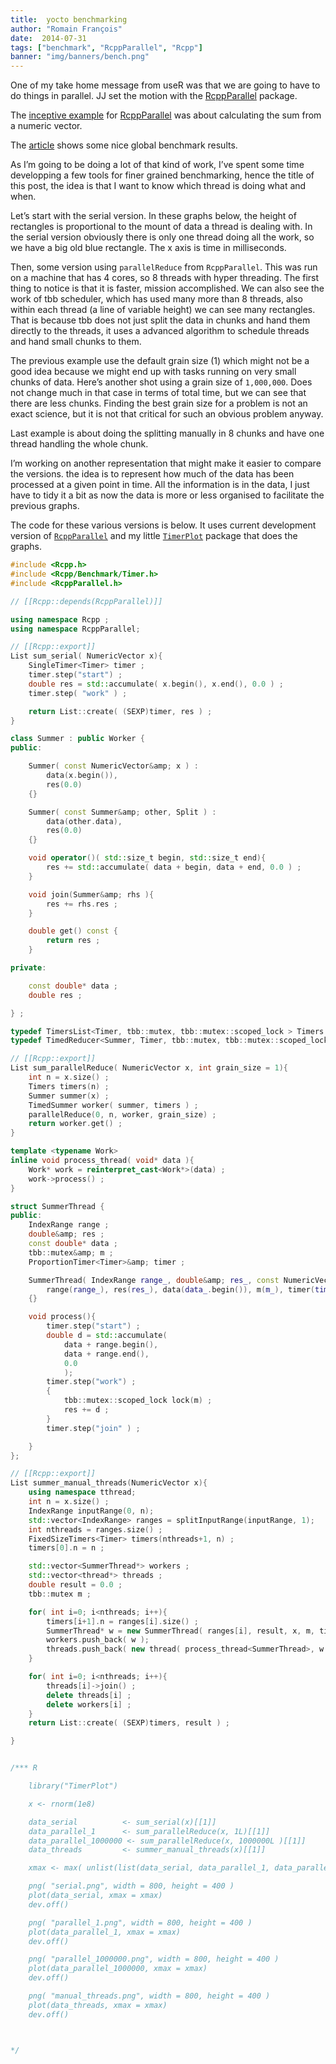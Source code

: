 ```yaml
---
title:  yocto benchmarking
author: "Romain François"
date:  2014-07-31
tags: ["benchmark", "RcppParallel", "Rcpp"]
banner: "img/banners/bench.png"
---
```


One of my take home message from useR was that we are going to have to do
things in parallel. JJ set the motion with the
<a href="https://github.com/RcppCore/RcppParallel">RcppParallel</a> package.

The <a href="http://gallery.rcpp.org/articles/parallel-vector-sum/">inceptive example</a>
for <a href="https://github.com/RcppCore/RcppParallel">RcppParallel</a>
was about calculating the sum from a numeric vector.

The <a href="http://gallery.rcpp.org/articles/parallel-vector-sum/">article</a>
shows some nice global benchmark results.

As I'm going to be doing a lot of that kind of work, I've spent some time
developping a few tools for finer grained benchmarking, hence the title of this post,
the idea is that I want to know which thread is doing what and when.

Let's start with the serial version. In these graphs below, the height of rectangles
is proportional to the mount of data a thread is dealing with.
In the serial version obviously there is only one thread doing all the work,
so we have a big old blue rectangle. The x axis is time in milliseconds.

Then, some version using <code>parallelReduce</code> from <code>RcppParallel</code>.
This was run on a machine that has 4 cores, so 8 threads with hyper threading.
The first thing to notice is that it is faster, mission accomplished.
We can also see the work of tbb scheduler, which has used many more than 8 threads,
also within each thread (a line of variable height) we can see many rectangles.
That is because tbb does not just split the data in chunks and hand them directly to the threads,
it uses a advanced algorithm to schedule threads and hand small chunks to them.

The previous example use the default grain size (1) which might not be a good idea because we might end up with tasks running on very small chunks of data. Here's another shot using a grain size of <code>1,000,000</code>. Does not change much in that case in terms of total time, but we can see that there are less chunks. Finding the best grain size for a problem is not an exact science, but it is not that critical for such an obvious problem anyway.

Last example is about doing the splitting manually in 8 chunks and have one thread handling the whole chunk.

I'm working on another representation that might make it easier to compare the versions. the idea is to represent how much of the data has been processed at a given point in time. All the information is in the data, I just have to tidy it a bit as now the data is more or less organised to facilitate the previous graphs.

The code for these various versions is below. It uses current development version of <a href="https://github.com/RcppCore/RcppParallel"><code>RcppParallel</code></a> and my little <a href="https://github.com/romainfrancois/TimerPlot"><code>TimerPlot</code></a> package that does the graphs.

```cpp
#include <Rcpp.h>
#include <Rcpp/Benchmark/Timer.h>
#include <RcppParallel.h>

// [[Rcpp::depends(RcppParallel)]]

using namespace Rcpp ;  
using namespace RcppParallel;

// [[Rcpp::export]]
List sum_serial( NumericVector x){  
    SingleTimer<Timer> timer ;
    timer.step("start") ;
    double res = std::accumulate( x.begin(), x.end(), 0.0 ) ;
    timer.step( "work" ) ;

    return List::create( (SEXP)timer, res ) ;
}

class Summer : public Worker {  
public:

    Summer( const NumericVector&amp; x ) :
        data(x.begin()),
        res(0.0)
    {}

    Summer( const Summer&amp; other, Split ) :
        data(other.data),
        res(0.0)
    {}

    void operator()( std::size_t begin, std::size_t end){
        res += std::accumulate( data + begin, data + end, 0.0 ) ;    
    }

    void join(Summer&amp; rhs ){
        res += rhs.res ;    
    }

    double get() const {
        return res ;    
    }

private:

    const double* data ;
    double res ;

} ;

typedef TimersList<Timer, tbb::mutex, tbb::mutex::scoped_lock > Timers ;  
typedef TimedReducer<Summer, Timer, tbb::mutex, tbb::mutex::scoped_lock, double > TimedSummer ;

// [[Rcpp::export]]
List sum_parallelReduce( NumericVector x, int grain_size = 1){  
    int n = x.size() ;
    Timers timers(n) ;
    Summer summer(x) ;
    TimedSummer worker( summer, timers ) ;
    parallelReduce(0, n, worker, grain_size) ;
    return worker.get() ;
}

template <typename Work>  
inline void process_thread( void* data ){  
    Work* work = reinterpret_cast<Work*>(data) ;
    work->process() ;    
}

struct SummerThread {  
public:  
    IndexRange range ;
    double&amp; res ;
    const double* data ;
    tbb::mutex&amp; m ;
    ProportionTimer<Timer>&amp; timer ;

    SummerThread( IndexRange range_, double&amp; res_, const NumericVector&amp; data_, tbb::mutex&amp; m_, ProportionTimer<Timer>&amp; timer_ ) :
        range(range_), res(res_), data(data_.begin()), m(m_), timer(timer_)
    {}

    void process(){
        timer.step("start") ;
        double d = std::accumulate(
            data + range.begin(),
            data + range.end(),
            0.0
            );
        timer.step("work") ;
        {
            tbb::mutex::scoped_lock lock(m) ;
            res += d ;
        }
        timer.step("join" ) ;

    }
};

// [[Rcpp::export]]
List summer_manual_threads(NumericVector x){  
    using namespace tthread;
    int n = x.size() ;  
    IndexRange inputRange(0, n);
    std::vector<IndexRange> ranges = splitInputRange(inputRange, 1);
    int nthreads = ranges.size() ;   
    FixedSizeTimers<Timer> timers(nthreads+1, n) ;
    timers[0].n = n ;

    std::vector<SummerThread*> workers ;
    std::vector<thread*> threads ;
    double result = 0.0 ;
    tbb::mutex m ;

    for( int i=0; i<nthreads; i++){
        timers[i+1].n = ranges[i].size() ;    
        SummerThread* w = new SummerThread( ranges[i], result, x, m, timers[i+1] ) ;
        workers.push_back( w );
        threads.push_back( new thread( process_thread<SummerThread>, w )) ;
    }

    for( int i=0; i<nthreads; i++){
        threads[i]->join() ;     
        delete threads[i] ;
        delete workers[i] ;
    }
    return List::create( (SEXP)timers, result ) ;

}


/*** R

    library("TimerPlot")

    x <- rnorm(1e8)

    data_serial          <- sum_serial(x)[[1]]
    data_parallel_1      <- sum_parallelReduce(x, 1L)[[1]]
    data_parallel_1000000 <- sum_parallelReduce(x, 1000000L )[[1]]
    data_threads         <- summer_manual_threads(x)[[1]]

    xmax <- max( unlist(list(data_serial, data_parallel_1, data_parallel_1000000, data_threads ))) / 1e6

    png( "serial.png", width = 800, height = 400 )
    plot(data_serial, xmax = xmax)
    dev.off()

    png( "parallel_1.png", width = 800, height = 400 )
    plot(data_parallel_1, xmax = xmax)
    dev.off()

    png( "parallel_1000000.png", width = 800, height = 400 )
    plot(data_parallel_1000000, xmax = xmax)
    dev.off()

    png( "manual_threads.png", width = 800, height = 400 )
    plot(data_threads, xmax = xmax)
    dev.off()



*/
```
